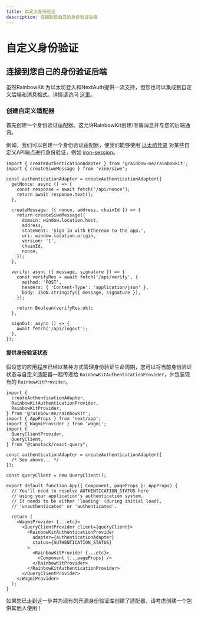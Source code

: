 ```yaml
---
title: 自定义身份验证
description: 连接到您自己的身份验证后端
---
```


# 自定义身份验证

## 连接到您自己的身份验证后端

虽然RainbowKit 为以太坊登入和NextAuth提供一流支持，但您也可以集成到自定义后端和消息格式。详情请访问 [这里](/docs/authentication#set-up-sign-in-with-ethereum-and-nextauth)。

### 创建自定义适配器

首先创建一个身份验证适配器。这允许RainbowKit创建/准备消息并与您的后端通讯。

例如，我们可以创建一个身份验证适配器，使我们能够使用 [以太坊登录](https://login.xyz) 对某些自定义API端点进行身份验证，例如 [iron-session](https://github.com/rainbow-me/rainbowkit/tree/main/examples/with-next-siwe-iron-session)。

```tsx
import { createAuthenticationAdapter } from '@rainbow-me/rainbowkit';
import { createSiweMessage } from 'viem/siwe';

const authenticationAdapter = createAuthenticationAdapter({
  getNonce: async () => {
    const response = await fetch('/api/nonce');
    return await response.text();
  },

  createMessage: ({ nonce, address, chainId }) => {
    return createSiweMessage({
      domain: window.location.host,
      address,
      statement: 'Sign in with Ethereum to the app.',
      uri: window.location.origin,
      version: '1',
      chainId,
      nonce,
    });
  },

  verify: async ({ message, signature }) => {
    const verifyRes = await fetch('/api/verify', {
      method: 'POST',
      headers: { 'Content-Type': 'application/json' },
      body: JSON.stringify({ message, signature }),
    });

    return Boolean(verifyRes.ok);
  },

  signOut: async () => {
    await fetch('/api/logout');
  },
});
```

#### 提供身份验证状态

假设您的应用程序已经以某种方式管理身份验证生命周期，您可以将当前身份验证状态与自定义适配器一起传递给 `RainbowKitAuthenticationProvider`，并包装现有的 `RainbowKitProvider`。

```tsx
import {
  createAuthenticationAdapter,
  RainbowKitAuthenticationProvider,
  RainbowKitProvider,
} from '@rainbow-me/rainbowkit';
import { AppProps } from 'next/app';
import { WagmiProvider } from 'wagmi';
import {
  QueryClientProvider,
  QueryClient,
} from "@tanstack/react-query";

const authenticationAdapter = createAuthenticationAdapter({
  /* See above... */
});

const queryClient = new QueryClient();

export default function App({ Component, pageProps }: AppProps) {
  // You'll need to resolve AUTHENTICATION_STATUS here
  // using your application's authentication system.
  // It needs to be either 'loading' (during initial load),
  // 'unauthenticated' or 'authenticated'.

  return (
    <WagmiProvider {...etc}>
      <QueryClientProvider client={queryClient}>
        <RainbowKitAuthenticationProvider
          adapter={authenticationAdapter}
          status={AUTHENTICATION_STATUS}
        >
          <RainbowKitProvider {...etc}>
            <Component {...pageProps} />
          </RainbowKitProvider>
        </RainbowKitAuthenticationProvider>
      </QueryClientProvider>
    </WagmiProvider>
  );
}
```

如果您已走到这一步并为现有的开源身份验证库创建了适配器，请考虑创建一个包供其他人使用！
